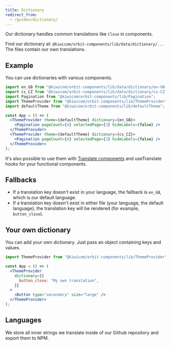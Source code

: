 ```yaml
---
title: Dictionary
redirect_from:
  - /guides/dictionary/
---
```


Our dictionary handles common translations like `Close` in components.

Find our dictionary at: `@kiwicom/orbit-components/lib/data/dictionary/...`
The files contain our own translations.

## Example

You can use dictionaries with various components.

```jsx
import en_GB from "@kiwicom/orbit-components/lib/data/dictionary/en-GB.json";
import cs_CZ from "@kiwicom/orbit-components/lib/data/dictionary/cs-CZ.json";
import Pagination from "@kiwicom/orbit-components/lib/Pagination";
import ThemeProvider from "@kiwicom/orbit-components/lib/ThemeProvider";
import defaultTheme from "@kiwicom/orbit-components/lib/defaultTheme";

const App = () => (
  <ThemeProvider theme={defaultTheme} dictionary={en_GB}>
    <Pagination pageCount={4} selectedPage={3} hideLabels={false} />
  </ThemeProvider>
  <ThemeProvider theme={defaultTheme} dictionary={cs_CZ}>
    <Pagination pageCount={4} selectedPage={3} hideLabels={false} />
  </ThemeProvider>
);
```

It's also possible to use them with [Translate components](https://github.com/kiwicom/orbit/tree/master/packages/orbit-components/src/Translate)
and useTranslate hooks for your functional components.

## Fallbacks

- If a translation key doesn't exist in your language,
  the fallback is `en_GB`, which is our default language.
- If a translation key doesn't exist in either file (your language, the default language),
  the translation key will be rendered (for example, `button_close`).

## Your own dictionary

You can add your own dictionary.
Just pass an object containing keys and values.

```jsx
import ThemeProvider from "@kiwicom/orbit-components/lib/ThemeProvider";

const App = () => (
  <ThemeProvider
    dictionary={{
      button_close: "My own translation",
    }}
  >
    <Button type="secondary" size="large" />
  </ThemeProvider>
);
```

## Languages

We store all inner strings we translate inside of our Github repository
and export them to NPM.

<FancyLink
  title="See all language files"
  href="https://github.com/kiwicom/orbit/tree/master/packages/orbit-components/src/data/dictionary"
  icon="github"
/>
